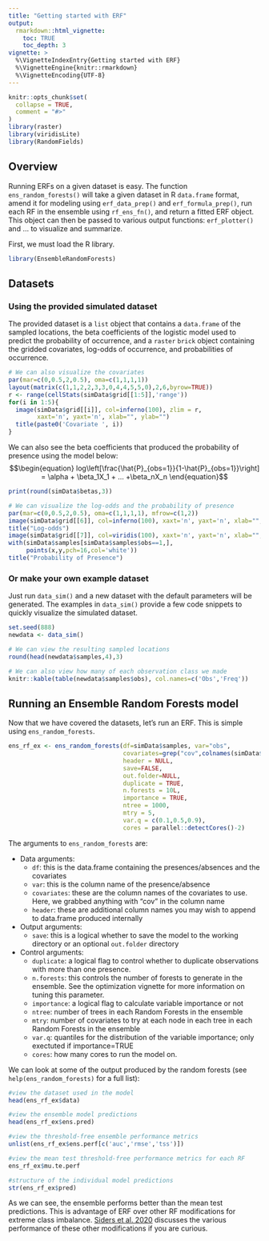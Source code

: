 ```yaml
---
title: "Getting started with ERF"
output: 
  rmarkdown::html_vignette:
    toc: TRUE
    toc_depth: 3
vignette: >
  %\VignetteIndexEntry{Getting started with ERF}
  %\VignetteEngine{knitr::rmarkdown}
  %\VignetteEncoding{UTF-8}
---
```


```r
knitr::opts_chunk$set(
  collapse = TRUE,
  comment = "#>"
)
library(raster)
library(viridisLite)
library(RandomFields)
```

## Overview
Running ERFs on a given dataset is easy. The function `ens_random_forests()` will take a given dataset in R `data.frame` format, amend it for modeling using `erf_data_prep()` and `erf_formula_prep()`, run each RF in the ensemble using `rf_ens_fn()`, and return a fitted ERF object. This object can then be passed to various output functions: `erf_plotter()` and ... to visualize and summarize.

First, we must load the R library.
```r
library(EnsembleRandomForests)
```

## Datasets

### Using the provided simulated dataset
The provided dataset is a `list` object that contains a `data.frame` of the sampled locations, the beta coefficients of the logistic model used to predict the probability of occurrence, and a `raster` `brick` object containing the gridded covariates, log-odds of occurrence, and probabilities of occurrence. 

```r
# We can also visualize the covariates
par(mar=c(0,0.5,2,0.5), oma=c(1,1,1,1))
layout(matrix(c(1,1,2,2,3,3,0,4,4,5,5,0),2,6,byrow=TRUE))
r <- range(cellStats(simData$grid[[1:5]],'range'))
for(i in 1:5){
  image(simData$grid[[i]], col=inferno(100), zlim = r, 
        xaxt='n', yaxt='n', xlab="", ylab="")
  title(paste0('Covariate ', i))
}
```

We can also see the beta coefficients that produced the probability of presence using the model below:
$$\begin{equation}
  log\left[\frac{\hat{P}_{obs=1}}{1-\hat{P}_{obs=1}}\right] = \alpha + \beta_1X_1 + ... +\beta_nX_n
\end{equation}$$
```r
print(round(simData$betas,3))

# We can visualize the log-odds and the probability of presence
par(mar=c(0,0.5,2,0.5), oma=c(1,1,1,1), mfrow=c(1,2))
image(simData$grid[[6]], col=inferno(100), xaxt='n', yaxt='n', xlab="", ylab="")
title("Log-odds")
image(simData$grid[[7]], col=viridis(100), xaxt='n', yaxt='n', xlab="", ylab="")
with(simData$samples[simData$samples$obs==1,],
     points(x,y,pch=16,col='white'))
title("Probability of Presence")
```

### Or make your own example dataset
Just run `data_sim()` and a new dataset with the default parameters will be generated. The examples in `data_sim()` provide a few code snippets to quickly visualize the simulated dataset. 
```r
set.seed(888)
newdata <- data_sim()

# We can view the resulting sampled locations
round(head(newdata$samples,4),3)

# We can also view how many of each observation class we made
knitr::kable(table(newdata$samples$obs), col.names=c('Obs','Freq'))
```

## Running an Ensemble Random Forests model
Now that we have covered the datasets, let's run an ERF. This is simple using `ens_random_forests`. 
```r
ens_rf_ex <- ens_random_forests(df=simData$samples, var="obs",
                                covariates=grep("cov",colnames(simData$samples),value=T),
                                header = NULL,
                                save=FALSE,
                                out.folder=NULL,
                                duplicate = TRUE,
                                n.forests = 10L,
                                importance = TRUE,
                                ntree = 1000,
                                mtry = 5,
                                var.q = c(0.1,0.5,0.9),
                                cores = parallel::detectCores()-2)
```
The arguments to `ens_random_forests` are:

+ Data arguments:
  + `df`: this is the data.frame containing the presences/absences and the covariates
  + `var`: this is the column name of the presence/absence
  + `covariates`: these are the column names of the covariates to use. Here, we grabbed anything with "cov" in the column name
  + `header`: these are additional column names you may wish to append to data.frame produced internally
+ Output arguments:
  + `save`: this is a logical whether to save the model to the working directory or an optional `out.folder` directory
+ Control arguments:
  + `duplicate`: a logical flag to control whether to duplicate observations with more than one presence. 
  + `n.forests`: this controls the number of forests to generate in the ensemble. See the optimization vignette for more information on tuning this parameter.
  + `importance`: a logical flag to calculate variable importance or not
  + `ntree`: number of trees in each Random Forests in the ensemble
  + `mtry`: number of covariates to try at each node in each tree in each Random Forests in the ensemble
  + `var.q`: quantiles for the distribution of the variable importance; only exectuted if importance=TRUE
  + `cores`: how many cores to run the model on.

We can look at some of the output produced by the random forests (see `help(ens_random_forests)` for a full list):

```r
#view the dataset used in the model
head(ens_rf_ex$data) 

#view the ensemble model predictions
head(ens_rf_ex$ens.pred)

#view the threshold-free ensemble performance metrics
unlist(ens_rf_ex$ens.perf[c('auc','rmse','tss')])

#view the mean test threshold-free performance metrics for each RF
ens_rf_ex$mu.te.perf

#structure of the individual model predictions
str(ens_rf_ex$pred)
```

As we can see, the ensemble performs better than the mean test predictions. This is advantage of ERF over other RF modifications for extreme class imbalance. [Siders et al. 2020](https://www.int-res.com/abstracts/esr/v43/p183-197/) discusses the various performance of these other modifications if you are curious. 


